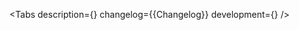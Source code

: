 

<Meta of={Stories} />

<ComponentHeader name='IconButton' children='Используется для создания кликабельных иконок.' />

<Tabs
    description={<Description />}
    changelog={<Markdown>{Changelog}</Markdown>}
    development={<Development />}
/>
